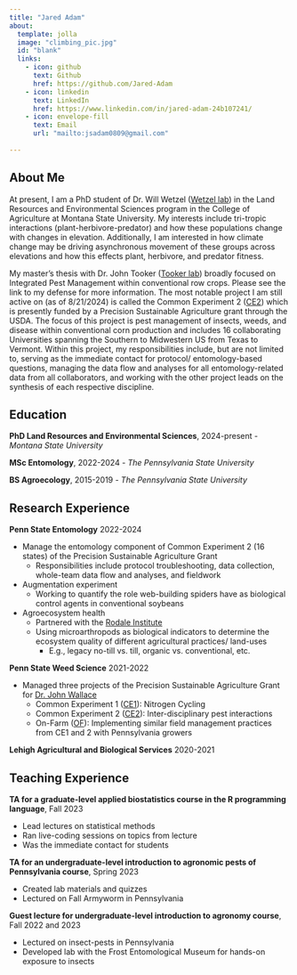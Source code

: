 ```yaml
---
title: "Jared Adam"
about:
  template: jolla
  image: "climbing_pic.jpg" 
  id: "blank" 
  links: 
    - icon: github
      text: Github
      href: https://github.com/Jared-Adam
    - icon: linkedin
      text: LinkedIn
      href: https://www.linkedin.com/in/jared-adam-24b107241/
    - icon: envelope-fill
      text: Email
      url: "mailto:jsadam0809@gmail.com"
      
---
```


::: {#blank}


:::

## About Me

At present, I am a PhD student of Dr. Will Wetzel ([Wetzel lab](https://wetzellab.com/)) in the Land Resources and Environmental Sciences program in the College of Agriculture at Montana State University. My interests include tri-tropic interactions (plant-herbivore-predator) and how these populations change with changes in elevation. Additionally, I am interested in how climate change may be driving asynchronous movement of these groups across elevations and how this effects plant, herbivore, and predator fitness. 

My master's thesis with Dr. John Tooker ([Tooker lab](https://ento.psu.edu/research/labs/john-tooker)) broadly focused on Integrated Pest Management within conventional row crops. Please see the link to my defense for more information. The most notable project I am still active on (as of 8/21/2024) is called the Common Experiment 2 ([CE2](https://www.precisionsustainableag.org/ce2)) which is presently funded by a Precision Sustainable Agriculture grant through the USDA. The focus of this project is pest management of insects, weeds, and disease within conventional corn production and includes 16 collaborating Universities spanning the Southern to Midwestern US from Texas to Vermont. Within this project, my responsibilities include, but are not limited to, serving as the immediate contact for protocol/ entomology-based questions, managing the data flow and analyses for all entomology-related data from all collaborators, and working with the other project leads on the synthesis of each respective discipline. 


## Education 

**PhD Land Resources and Environmental Sciences**, 2024-present - *Montana State University*

**MSc Entomology**, 2022-2024 - *The Pennsylvania State University*

**BS Agroecology**, 2015-2019 - *The Pennsylvania State University* 


## Research Experience 
<div class="box">
**Penn State Entomology** 2022-2024

- Manage the entomology component of Common Experiment 2 (16 states) of the Precision Sustainable Agriculture Grant 
  - Responsibilities include protocol troubleshooting, data collection, whole-team data flow and analyses, and fieldwork
- Augmentation experiment
  - Working to quantify the role web-building spiders have as biological control agents in conventional soybeans
- Agroecosystem health
  - Partnered with the [Rodale Institute](https://rodaleinstitute.org/) 
  - Using microarthropods as biological indicators to determine the ecosystem quality of different agricultural practices/ land-uses
      - E.g., legacy no-till vs. till, organic vs. conventional, etc. 


**Penn State Weed Science** 2021-2022

- Managed three projects of the Precision Sustainable Agriculture Grant for [Dr. John Wallace](https://plantscience.psu.edu/directory/jmw309) 
  - Common Experiment 1 ([CE1](https://www.precisionsustainableag.org/ce1)): Nitrogen Cycling
  - Common Experiment 2 ([CE2](https://www.precisionsustainableag.org/ce2)): Inter-disciplinary pest interactions
  - On-Farm ([OF](https://www.precisionsustainableag.org/on-farm)): Implementing similar field management practices from CE1 and 2 with Pennsylvania growers 



**Lehigh Agricultural and Biological Services** 2020-2021


</div>

## Teaching Experience 

<div class="box">
**TA for a graduate-level applied biostatistics course in the R programming language**, Fall 2023

  - Lead lectures on statistical methods
  - Ran live-coding sessions on topics from lecture
  - Was the immediate contact for students
  
**TA for an undergraduate-level introduction to agronomic pests of Pennsylvania course**, Spring 2023

  - Created lab materials and quizzes
  - Lectured on Fall Armyworm in Pennsylvania 

**Guest lecture for undergraduate-level introduction to agronomy course**, Fall 2022 and 2023

  - Lectured on insect-pests in Pennsylvania 
  - Developed lab with the Frost Entomological Museum for hands-on exposure to insects 
</div>

